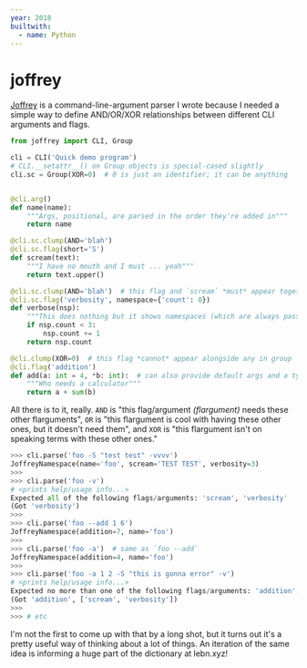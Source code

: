 ```yaml
---
year: 2018
builtwith:
  - name: Python
---
```


# joffrey

[Joffrey](https://github.com/supposedly/joffrey) is a command-line-argument parser I wrote because I needed a simple way to
define AND/OR/XOR relationships between different CLI arguments and flags.

```py
from joffrey import CLI, Group

cli = CLI('Quick demo program')
# CLI.__setattr__() on Group objects is special-cased slightly
cli.sc = Group(XOR=0)  # 0 is just an identifier; it can be anything


@cli.arg()
def name(name):
    """Args, positional, are parsed in the order they're added in"""
    return name

@cli.sc.clump(AND='blah')
@cli.sc.flag(short='S')
def scream(text):
    """I have no mouth and I must ... yeah"""
    return text.upper()

@cli.sc.clump(AND='blah')  # this flag and `scream` *must* appear together (same AND)
@cli.sc.flag('verbosity', namespace={'count': 0})
def verbose(nsp):
    """This does nothing but it shows namespaces (which are always passed as the first arg)"""
    if nsp.count < 3:
        nsp.count += 1
    return nsp.count

@cli.clump(XOR=0)  # this flag *cannot* appear alongside any in group `sc` (same XOR)
@cli.flag('addition')
def add(a: int = 4, *b: int):  # can also provide default args and a type-coercion hint if needed
    """Who needs a calculator"""
    return a + sum(b)
```

All there is to it, really. `AND` is "this flag/argument *(flargument)* needs these other flarguments",
`OR` is "this flargument is cool with having these other ones, but it doesn't need them", and `XOR` is
"this flargument isn't on speaking terms with these other ones."

```py
>>> cli.parse('foo -S "test test" -vvvv')
JoffreyNamespace(name='foo', scream='TEST TEST', verbosity=3)
>>> 
>>> cli.parse('foo -v')
# <prints help/usage info...>
Expected all of the following flags/arguments: 'scream', 'verbosity'
(Got 'verbosity')
>>> 
>>> cli.parse('foo --add 1 6')
JoffreyNamespace(addition=7, name='foo')
>>> 
>>> cli.parse('foo -a')  # same as `foo --add`
JoffreyNamespace(addition=4, name='foo')
>>> 
>>> cli.parse('foo -a 1 2 -S "this is gonna error" -v')
# <prints help/usage info...>
Expected no more than one of the following flags/arguments: 'addition', ['scream', 'verbosity']
(Got 'addition', ['scream', 'verbosity'])
>>> 
>>> # etc
```

I'm not the first to come up with that by a long shot, but it turns out it's a pretty useful way of thinking about a lot
of things. An iteration of the same idea is informing a huge part of the dictionary at
<ArticleLink n="lebnxyz">lebn.xyz</ArticleLink>!
